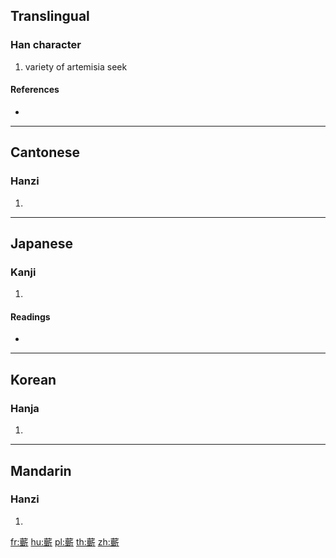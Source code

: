 {{character info/new}}
{{also|蕲}}
==Translingual==

===Han character===
{{Han char|rn=140|rad=艸|as=16|sn=22|four=44521|canj=TRJL}}

# variety of artemisia seek

====References====
* {{Han ref|kx=1067.270|dkj=32418|dj=1533.240|hdz=53326.020|uh=8604|ud=34308|bh=F4BF|bd=62655}}

----

==Cantonese==

===Hanzi===
{{yue-hanzi|jyut=|y=kei4|sim=蕲}}

# {{defn|lang=yue|sort=艸16}}

----

==Japanese==

===Kanji===
{{ja-kanji|grade=|rs=艸16}}

# {{defn|lang=ja|sort=艸16}}

====Readings====
* {{ja-readings|on=[[き]] (ki), [[ぎ]] (gi), [[け]] (ke), [[きん]] (kin), [[ごん]] (gon)|kun=|nanori=}}

----

==Korean==

===Hanja===
{{ko-hanja|hangeul=기|eumhun=|rv=gi|mr=ki|y=ki}}

# {{defn|lang=ko|sort=艸16}}

----

==Mandarin==

===Hanzi===
{{cmn-hanzi|sim=蕲|pin=[[qí]] ([[qi2]])|wg=ch'i<sup>2</sup>}}

# {{defn|lang=cmn|sort=艸16}}

[[fr:蘄]]
[[hu:蘄]]
[[pl:蘄]]
[[th:蘄]]
[[zh:蘄]]